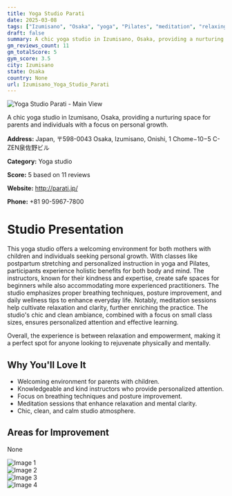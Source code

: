 ```yaml
---
title: Yoga Studio Parati
date: 2025-03-08
tags: ["Izumisano", "Osaka", "yoga", "Pilates", "meditation", "relaxing atmosphere", "small class size", "Izumisano"]  
draft: false
summary: A chic yoga studio in Izumisano, Osaka, providing a nurturing space for parents and individuals with a focus on personal growth.
gm_reviews_count: 11
gm_totalScore: 5
gym_score: 3.5
city: Izumisano
state: Osaka
country: None
url: Izumisano_Yoga_Studio_Parati
---
```


<div className="aspect-[16/9] relative my-8">
  <img 
    src="https://lh5.googleusercontent.com/p/AF1QipOh9fvmoXeIZMbATpp3_WSmU5Y08nHr7ryjrpZO=w1920-h1080-k-no"
    alt="Yoga Studio Parati - Main View"
    className="object-cover absolute inset-0 w-full h-full rounded-lg"
  />
</div>

A chic yoga studio in Izumisano, Osaka, providing a nurturing space for parents and individuals with a focus on personal growth.

**Address:** Japan, 〒598-0043 Osaka, Izumisano, Onishi, 1 Chome−10−5 C-ZEN泉佐野ビル

**Category:** Yoga studio

**Score:** 5 based on 11 reviews

**Website:** http://parati.jp/

**Phone:** +81 90-5967-7800

# Studio Presentation

This yoga studio offers a welcoming environment for both mothers with children and individuals seeking personal growth. With classes like postpartum stretching and personalized instruction in yoga and Pilates, participants experience holistic benefits for both body and mind. The instructors, known for their kindness and expertise, create safe spaces for beginners while also accommodating more experienced practitioners. The studio emphasizes proper breathing techniques, posture improvement, and daily wellness tips to enhance everyday life. Notably, meditation sessions help cultivate relaxation and clarity, further enriching the practice. The studio's chic and clean ambiance, combined with a focus on small class sizes, ensures personalized attention and effective learning. 

Overall, the experience is between relaxation and empowerment, making it a perfect spot for anyone looking to rejuvenate physically and mentally.

## Why You'll Love It

- Welcoming environment for parents with children.
- Knowledgeable and kind instructors who provide personalized attention.
- Focus on breathing techniques and posture improvement.
- Meditation sessions that enhance relaxation and mental clarity.
- Chic, clean, and calm studio atmosphere.

## Areas for Improvement

None

<div className="grid grid-cols-1 xl:grid-cols-2 gap-4 my-8">
<div className="aspect-[4/3] relative"><img src="https://lh5.googleusercontent.com/p/AF1QipO-9GDpz22ys7TP0CvYXa1b0yTQpA83vhWRsq0d=w1920-h1080-k-no" alt="Image 1" className="object-cover absolute inset-0 w-full h-full rounded-lg" /></div>
<div className="aspect-[4/3] relative"><img src="https://lh5.googleusercontent.com/p/AF1QipOi0jqtH6wsb8sthMPwX79wfNQ8JDcTHhRUKace=w1920-h1080-k-no" alt="Image 2" className="object-cover absolute inset-0 w-full h-full rounded-lg" /></div>
<div className="aspect-[4/3] relative"><img src="https://lh5.googleusercontent.com/p/AF1QipOGDO_6_bZ7CfEYeCUCKh-8sJmtIZsvEPqS_I3O=w1920-h1080-k-no" alt="Image 3" className="object-cover absolute inset-0 w-full h-full rounded-lg" /></div>
<div className="aspect-[4/3] relative"><img src="https://lh5.googleusercontent.com/p/AF1QipPNvdfJ4nvsxzpp2amF2wSsnho-8SclORKvWqm9=w1920-h1080-k-no" alt="Image 4" className="object-cover absolute inset-0 w-full h-full rounded-lg" /></div>
</div>